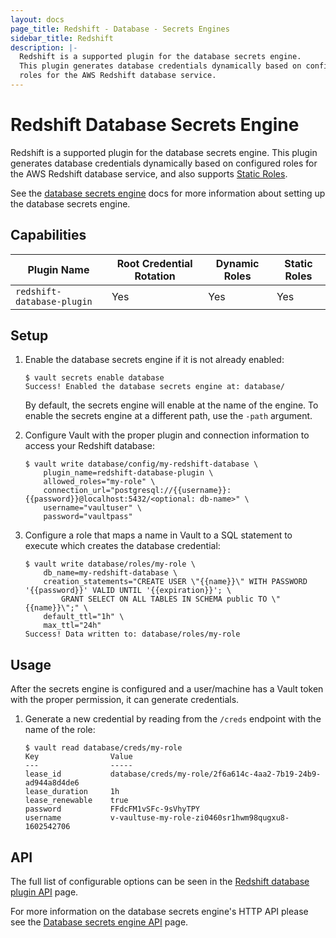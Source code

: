 ```yaml
---
layout: docs
page_title: Redshift - Database - Secrets Engines
sidebar_title: Redshift
description: |-
  Redshift is a supported plugin for the database secrets engine.
  This plugin generates database credentials dynamically based on configured
  roles for the AWS Redshift database service.
---
```


# Redshift Database Secrets Engine

Redshift is a supported plugin for the database secrets engine. This
plugin generates database credentials dynamically based on configured roles for
the AWS Redshift database service, and also supports [Static
Roles](/vault/docs/secrets/databases#static-roles).

See the [database secrets engine](/vault/docs/secrets/databases) docs for
more information about setting up the database secrets engine.

## Capabilities
| Plugin Name                | Root Credential Rotation | Dynamic Roles | Static Roles |
| -------------------------- | ------------------------ | ------------- | ------------ |
| `redshift-database-plugin` | Yes                      | Yes           | Yes          |

## Setup

1.  Enable the database secrets engine if it is not already enabled:

    ```text
    $ vault secrets enable database
    Success! Enabled the database secrets engine at: database/
    ```

    By default, the secrets engine will enable at the name of the engine. To
    enable the secrets engine at a different path, use the `-path` argument.

1.  Configure Vault with the proper plugin and connection information to access your Redshift database:

    ```text
    $ vault write database/config/my-redshift-database \
        plugin_name=redshift-database-plugin \
        allowed_roles="my-role" \
        connection_url="postgresql://{{username}}:{{password}}@localhost:5432/<optional: db-name>" \
        username="vaultuser" \
        password="vaultpass"
    ```

1.  Configure a role that maps a name in Vault to a SQL statement to execute which
    creates the database credential:

    ```text
    $ vault write database/roles/my-role \
        db_name=my-redshift-database \
        creation_statements="CREATE USER \"{{name}}\" WITH PASSWORD '{{password}}' VALID UNTIL '{{expiration}}'; \
            GRANT SELECT ON ALL TABLES IN SCHEMA public TO \"{{name}}\";" \
        default_ttl="1h" \
        max_ttl="24h"
    Success! Data written to: database/roles/my-role
    ```

## Usage

After the secrets engine is configured and a user/machine has a Vault token with
the proper permission, it can generate credentials.

1.  Generate a new credential by reading from the `/creds` endpoint with the name
    of the role:

    ```text
    $ vault read database/creds/my-role
    Key                Value
    ---                -----
    lease_id           database/creds/my-role/2f6a614c-4aa2-7b19-24b9-ad944a8d4de6
    lease_duration     1h
    lease_renewable    true
    password           FFdcFM1vSFc-9sVhyTPY
    username           v-vaultuse-my-role-zi0460sr1hwm98qugxu8-1602542706
    ```

## API

The full list of configurable options can be seen in the [Redshift database
plugin API](/vault/api-docs/secret/databases/redshift) page.

For more information on the database secrets engine's HTTP API please see the
[Database secrets engine API](/vault/api-docs/secret/databases) page.
